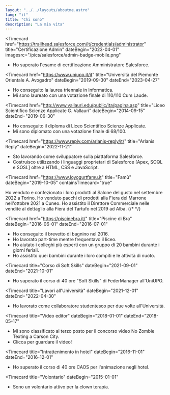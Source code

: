 ```yaml
---
layout: "../../layouts/aboutme.astro"
lang: "it"
title: "Chi sono"
description: "La mia vita"
---
```


<Timecard
  href="https://trailhead.salesforce.com/it/credentials/administrator"
  title="Certificazione Admin"
  dateBegin="2023-04-01"
  imagesrc="/pics/salesforce/admin-badge-mobile.png"
  >
- Ho superato l'esame di certificazione Amministratore Salesforce.
</Timecard>

<Timecard
  href="https://www.uniupo.it/it"
  title="Università del Piemonte Orientale A. Avogadro"
  dateBegin="2019-09-30"
  dateEnd="2023-04-27"
  >
- Ho conseguito la laurea triennale in Informatica.
- Mi sono laureato con una votazione finale di 110/110 Cum Laude.
</Timecard>

<Timecard
  href="http://www.vallauri.edu/public/ita/pagina.asp"
  title="Liceo Scientifico Scienze Applicate G. Vallauri"
  dateBegin="2014-09-15"
  dateEnd="2019-06-30"
  >
- Ho conseguito il diploma di Liceo Scientifico Scienze Applicate.
- Mi sono diplomato con una votazione finale di 68/100.
</Timecard>

<Timecard
  href="https://www.reply.com/arlanis-reply/it/"
  title="Arlanis Reply"
  dateBegin="2022-11-21"
  >
- Sto lavorando come sviluppatore sulla piattaforma <Href href="https://www.salesforce.com/">Salesforce</Href>.
- Costruisco utilizzando i linguaggi proprietari di <Href href="https://trailhead.salesforce.com/content/learn/modules/apex_database">Salesforce</Href> [Apex, SOQL e SOSL] oltre a HTML, CSS e JavaScript.
</Timecard>

<Timecard
  href="https://www.loyogurtfamu.it"
  title="Fam&ugrave;"
  dateBegin="2019-10-05"
  containsTimecard="true"
  >
  <Timecard
    title="Salone del gusto"
    dateBegin="2022-09-22"
    dateEnd="2022-09-25"
    >
Ho venduto e confezionato i loro prodotti al <Href href="https://2022.terramadresalonedelgusto.com/it/">Salone del gusto</Href> nel settembre 2022 a Torino.
  </Timecard>
  <Timecard
    title="Fiera del Marrone"
    dateBegin="2021-10-13"
    dateEnd="2021-10-15"
    >
Ho venduto pacchi di prodotti alla <Href href="http://marrone.net/">Fiera del Marrone</Href> nell'ottobre 2021 a Cuneo.
  </Timecard>
  <Timecard
    title="Fiera del Tartufo"
    dateBegin="2019-09-05"
    dateEnd="2019-10-30"
    >
Ho assistito il Direttore Commerciale nelle vendite al dettaglio alla <Href href="https://www.fieradeltartufo.org/">Fiera del Tartufo</Href> nel 2019 ad Alba.
  </Timecard>
</Timecard>
{/*
*/}

<Timecard
  href="https://piscinebra.it/"
  title="Piscine di Bra"
  dateBegin="2016-06-01"
  dateEnd="2016-07-01"
  >
- Ho conseguito il brevetto di bagnino nel 2016.
- Ho lavorato part-time mentre frequentavo il liceo.
- Ho aiutato i colleghi più esperti con un gruppo di 20 bambini durante i giorni feriali.
- Ho assistito quei bambini durante i loro compiti e le attività di nuoto.
</Timecard>

<Timecard
  title="Corso di Soft Skills"
  dateBegin="2021-09-01"
  dateEnd="2021-10-01"
  >
- Ho superato il corso di 40 ore "Soft Skills" di <Href href="https://www.federmanager.it/">FederManager</Href> all'UniUPO.
</Timecard>

<Timecard
  title="Lavori all'Università"
  dateBegin="2021-12-01"
  dateEnd="2022-04-30"
  >
- Ho lavorato come collaboratore studentesco per due volte all'Università.
</Timecard>

<Timecard
  title="Video editor"
  dateBegin="2018-01-01"
  dateEnd="2018-05-17"
  >
- Mi sono classificato al terzo posto per il concorso video <Href href="https://musclepowered.wordpress.com/2018/05/17/first-annual-no-zombie-texting-awards/">No Zombie Texting</Href> a Carson City.
- <Href href="https://www.youtube.com/embed/RBDOKDZB0U4">Clicca per guardare il video!</Href>
</Timecard>

<Timecard
  title="Intrattenimento in hotel"
  dateBegin="2016-11-01"
  dateEnd="2016-12-01"
  >
- Ho superato il corso di 40 ore <Href href="https://www.facebook.com/groups/43513691233/">CAOS</Href> per l'animazione negli hotel.
</Timecard>

<Timecard
  title="Volontario"
  dateBegin="2015-01-01"
  >
- Sono un volontario attivo per la <Href href="https://www.vipitalia.org/">clown terapia</Href>.
</Timecard>

